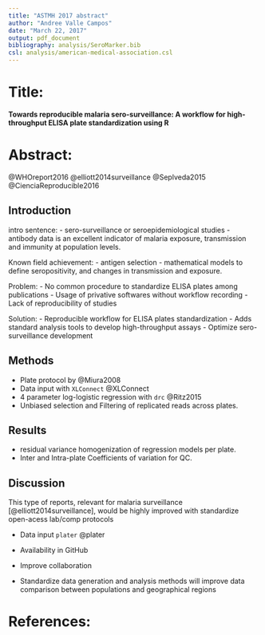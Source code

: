 ```yaml
---
title: "ASTMH 2017 abstract"
author: "Andree Valle Campos"
date: "March 22, 2017"
output: pdf_document
bibliography: analysis/SeroMarker.bib
csl: analysis/american-medical-association.csl
---
```


# Title:

<!-- 
Towards standardized malaria serological surveillance:
A reproducible workflow
previous to the application of serology-based modeling

A reproducible workflow for the 
standardization of 
high-throughput ELISA experiments

A standarization of high-throughput ELISA experiments/assays
previous to the application of serological surveillance modeling

BERKELEY BOOK 2017
https://www.practicereproducibleresearch.org/

-->

**Towards reproducible malaria sero-surveillance:
A workflow for high-throughput ELISA plate standardization using R**

# Abstract:
@WHOreport2016
@elliott2014surveillance
@Seplveda2015
@CienciaReproducible2016

## Introduction

intro sentence:
- sero-surveillance or seroepidemiological studies
- antibody data is an excellent indicator of malaria exposure, transmission and 
immunity at population levels. 

Known field achievement:
- antigen selection
- mathematical models to define seropositivity, and changes in transmission and exposure.

Problem:
- No common procedure to standardize ELISA plates among publications
- Usage of privative softwares without workflow recording
- Lack of reproducibility of studies

Solution:
- Reproducible workflow for ELISA plates standardization
- Adds standard analysis tools to develop high-throughput assays
- Optimize sero-surveillance development

## Methods

- Plate protocol by @Miura2008
- Data input with `XLConnect` @XLConnect
- 4 parameter log-logistic regression with `drc` @Ritz2015
- Unbiased selection and Filtering of replicated reads across plates.

## Results

- residual variance homogenization of regression models per plate.
- Inter and Intra-plate Coefficients of variation for QC.

## Discussion

This type of reports, relevant for malaria surveillance [@elliott2014surveillance], 
would be highly improved with standardize open-acess lab/comp protocols

- Data input `plater` @plater
- Availability in GitHub

- Improve collaboration
- Standardize data generation and analysis methods will improve data comparison 
between populations and geographical regions

# References:
